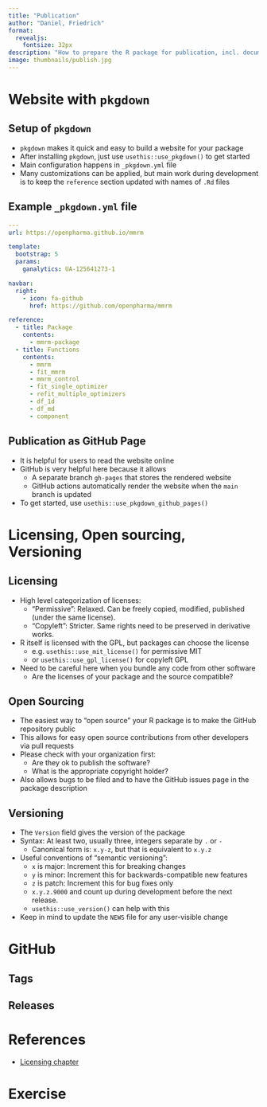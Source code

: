 ```yaml
---
title: "Publication"
author: "Daniel, Friedrich"
format: 
  revealjs: 
    fontsize: 32px
description: "How to prepare the R package for publication, incl. documentation, license, checks. Photo CC0 by Andrea Piacquadio on pexels.com."
image: thumbnails/publish.jpg
---
```


# Website with `pkgdown`

## Setup of `pkgdown`

- `pkgdown` makes it quick and easy to build a website for your package
- After installing `pkgdown`, just use `usethis::use_pkgdown()` to get started
- Main configuration happens in `_pkgdown.yml` file
- Many customizations can be applied, but main work during development is to 
  keep the `reference` section updated with names of `.Rd` files
  
## Example `_pkgdown.yml` file

```yaml
---
url: https://openpharma.github.io/mmrm

template:
  bootstrap: 5
  params:
    ganalytics: UA-125641273-1

navbar:
  right:
    - icon: fa-github
      href: https://github.com/openpharma/mmrm

reference:
  - title: Package
    contents:
      - mmrm-package
  - title: Functions
    contents:
      - mmrm
      - fit_mmrm
      - mmrm_control
      - fit_single_optimizer
      - refit_multiple_optimizers
      - df_1d
      - df_md
      - component
```

## Publication as GitHub Page

- It is helpful for users to read the website online
- GitHub is very helpful here because it allows
  - A separate branch `gh-pages` that stores the rendered website
  - GitHub actions automatically render the website when the `main` branch
    is updated
- To get started, use `usethis::use_pkgdown_github_pages()`

##  {background-iframe="https://openpharma.github.io/mmrm/main/" background-interactive="true"}

# Licensing, Open sourcing, Versioning

## Licensing

- High level categorization of licenses:
  - "Permissive": Relaxed. Can be freely copied, modified, published (under the same license).
  - "Copyleft": Stricter. Same rights need to be preserved in derivative works.
- R itself is licensed with the GPL, but packages can choose the license
    - e.g. `usethis::use_mit_license()` for permissive MIT 
    - or `usethis::use_gpl_license()` for copyleft GPL
- Need to be careful here when you bundle any code from other software
  - Are the licenses of your package and the source compatible?

## Open Sourcing

- The easiest way to "open source" your R package is to make the GitHub repository public
- This allows for easy open source contributions from other developers via pull requests
- Please check with your organization first: 
  - Are they ok to publish the software?
  - What is the appropriate copyright holder? 
- Also allows bugs to be filed and to have
  the GitHub issues page in the package description
  
## Versioning

- The `Version` field gives the version of the package
- Syntax: At least two, usually three, integers separate by `.` or `-`
  - Canonical form is: `x.y-z`, but that is equivalent to `x.y.z`
- Useful conventions of "semantic versioning": 
  - `x` is major: Increment this for breaking changes
  - `y` is minor: Increment this for backwards-compatible new features
  - `z` is patch: Increment this for bug fixes only
  - `x.y.z.9000` and count up during development before the next release.
  - `usethis::use_version()` can help with this
- Keep in mind to update the `NEWS` file for any user-visible change

# GitHub

## Tags



## Releases

# References

- [Licensing chapter](https://r-pkgs.org/license.html)

# Exercise


